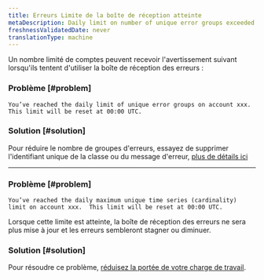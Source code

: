 ```yaml
---
title: Erreurs Limite de la boîte de réception atteinte
metaDescription: Daily limit on number of unique error groups exceeded
freshnessValidatedDate: never
translationType: machine
---
```


Un nombre limité de comptes peuvent recevoir l&apos;avertissement suivant lorsqu&apos;ils tentent d&apos;utiliser la boîte de réception des erreurs :

### Problème [#problem]

```
You’ve reached the daily limit of unique error groups on account xxx.  This limit will be reset at 00:00 UTC.
```

### Solution [#solution]

Pour réduire le nombre de groupes d&apos;erreurs, essayez de supprimer l&apos;identifiant unique de la classe ou du message d&apos;erreur, [plus de détails ici](/docs/errors-inbox/errors-inbox/#similar-events)

***

### Problème [#problem]

```
You’ve reached the daily maximum unique time series (cardinality) limit on account xxx.  This limit will be reset at 00:00 UTC.
```

Lorsque cette limite est atteinte, la boîte de réception des erreurs ne sera plus mise à jour et les erreurs sembleront stagner ou diminuer.

### Solution [#solution]

Pour résoudre ce problème, [réduisez la portée de votre charge de travail](/docs/new-relic-one/use-new-relic-one/workloads/use-workloads/).